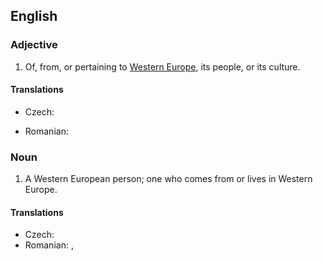 ==English==

===Adjective===
{{en-adj|pos=[[Western]] [[European]]|-}}

# Of, from, or pertaining to [[Western Europe]], its people, or its culture.

====Translations====
{{trans-top|Western European}}
* Czech: {{t-|cs|západoevropský}}
{{trans-mid}}
* Romanian: {{t|ro|vest-european}}
{{trans-bottom}}

===Noun===
{{en-noun|sg=[[Western]] [[European]]}}

# A Western European person; one who comes from or lives in Western Europe.

====Translations====
{{trans-top|Western European person}}
* Czech: {{t-|cs|Západoevropan|m}}
* Romanian: {{t|ro|vest-european|m}}, {{t|ro|vest-europeană|f}}
{{trans-mid}}
{{trans-bottom}}